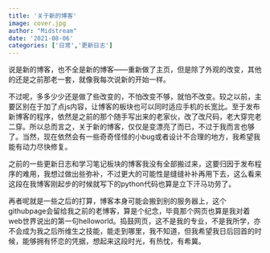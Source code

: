 ```yaml
---
title: '关于新的博客'
image: cover.jpg
author: "Midstream"
date: '2021-08-06'
categories: ['日常','更新日志']
---
```


说是新的博客，也不全是新的博客——重新做了主页，但是除了外观的改变，其他的还是之前那老一套，就像我每次说新的开始一样。

​不过呢，多多少少还是做了些改变的，不怕改变不够，就怕不改变。较之以前，主要区别在于加了点js内容，让博客的板块也可以同时适应手机的长宽比。至于发布新博客的程序，依然是之前的那个随手写出来的老家伙，改了改尺码，老大穿完老二穿。所以总而言之，关于新的博客，仅仅是变漂亮了而已，不过于我而言也够了。当然，现在依然会有一些奇奇怪怪的小bug或者设计不合理的地方，我希望我能有动力尽快修复。

​之前的一些更新日志和学习笔记板块的博客我没有全部搬过来，这要归因于发布程序的难用，我想过做出些弥补，不过更大的可能性是缝缝补补再用下去，这么看来这段在我博客刚起步的时候就写下的python代码也算是立下汗马功劳了。

​再者呢就是一些之后的打算，博客本身可能会搬到别的服务器上，这个githubpage会留给我之前的老博客，算是个纪念，毕竟那个网页也算是我对着web世界说出的第一句helloworld。捣鼓网页，这不是我的专业，不是我所学，亦不会成为我之后所维生之技能，能走到哪里，我不知道，但我希望我日后回首的时候，能够拥有怀恋的凭据，想起来这段时光，有热忱，有希冀。